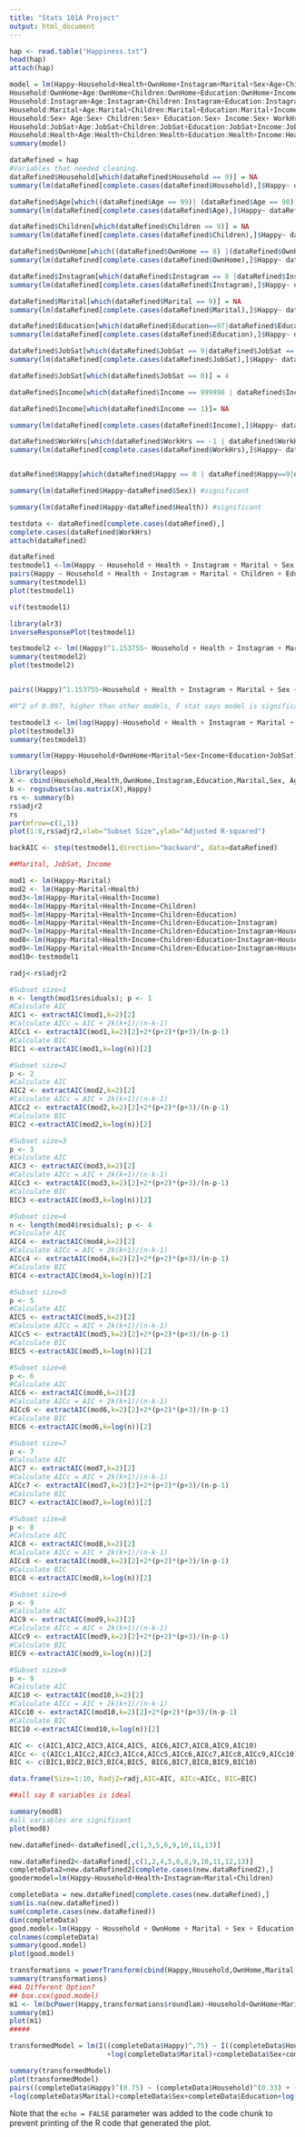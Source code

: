 ```yaml
---
title: "Stats 101A Project"
output: html_document
---
```


```r
hap <- read.table("Happiness.txt")
head(hap)
attach(hap)

model = lm(Happy~Household+Health+OwnHome+Instagram+Marital+Sex+Age+Children+Education+JobSat+Income+WorkHrs+
Household:OwnHome+Age:OwnHome+Children:OwnHome+Education:OwnHome+Income:OwnHome+WorkHrs:OwnHome+
Household:Instagram+Age:Instagram+Children:Instagram+Education:Instagram+Income:Instagram+WorkHrs:Instagram+
Household:Marital+Age:Marital+Children:Marital+Education:Marital+Income:Marital+WorkHrs:Marital+
Household:Sex+ Age:Sex+ Children:Sex+ Education:Sex+ Income:Sex+ WorkHrs:Sex+
Household:JobSat+Age:JobSat+Children:JobSat+Education:JobSat+Income:JobSat+WorkHrs:JobSat+
Household:Health+Age:Health+Children:Health+Education:Health+Income:Health+WorkHrs:Health)
summary(model)
```



```r
dataRefined = hap
#Variables that needed cleaning. 
dataRefined$Household[which(dataRefined$Household == 9)] = NA
summary(lm(dataRefined[complete.cases(dataRefined$Household),]$Happy~ dataRefined[complete.cases(dataRefined$Household),]$Household)) #significant

dataRefined$Age[which((dataRefined$Age == 99)| (dataRefined$Age == 98))] = NA
summary(lm(dataRefined[complete.cases(dataRefined$Age),]$Happy~ dataRefined[complete.cases(dataRefined$Age),]$Age)) #NOT

dataRefined$Children[which(dataRefined$Children == 9)] = NA
summary(lm(dataRefined[complete.cases(dataRefined$Children),]$Happy~ dataRefined[complete.cases(dataRefined$Children),]$Children)) #significant

dataRefined$OwnHome[which((dataRefined$OwnHome == 8) |(dataRefined$OwnHome == 0)| (dataRefined$OwnHome == 9))] = NA  
summary(lm(dataRefined[complete.cases(dataRefined$OwnHome),]$Happy~ dataRefined[complete.cases(dataRefined$OwnHome),]$OwnHome)) #NOT

dataRefined$Instagram[which(dataRefined$Instagram == 8 |dataRefined$Instagram == 0| dataRefined$Instagram == 9)] = NA
summary(lm(dataRefined[complete.cases(dataRefined$Instagram),]$Happy~ dataRefined[complete.cases(dataRefined$Instagram),]$Instagram)) #significant

dataRefined$Marital[which(dataRefined$Marital == 9)] = NA
summary(lm(dataRefined[complete.cases(dataRefined$Marital),]$Happy~ dataRefined[complete.cases(dataRefined$Marital),]$Marital)) #significant

dataRefined$Education[which(dataRefined$Education==97|dataRefined$Education==98|dataRefined$Education==99)]=NA
summary(lm(dataRefined[complete.cases(dataRefined$Education),]$Happy~ dataRefined[complete.cases(dataRefined$Education),]$Education)) #significant

dataRefined$JobSat[which(dataRefined$JobSat == 9|dataRefined$JobSat == 8)] = NA
summary(lm(dataRefined[complete.cases(dataRefined$JobSat),]$Happy~ dataRefined[complete.cases(dataRefined$JobSat),]$JobSat)) #significant

dataRefined$JobSat[which(dataRefined$JobSat == 0)] = 4

dataRefined$Income[which(dataRefined$Income == 999998 | dataRefined$Income == 999999)]= NA

dataRefined$Income[which(dataRefined$Income == 1)]= NA

summary(lm(dataRefined[complete.cases(dataRefined$Income),]$Happy~ dataRefined[complete.cases(dataRefined$Income),]$Income)) #significant

dataRefined$WorkHrs[which(dataRefined$WorkHrs == -1 | dataRefined$WorkHrs == 998 | dataRefined$WorkHrs == 999)] = NA 
summary(lm(dataRefined[complete.cases(dataRefined$WorkHrs),]$Happy~ dataRefined[complete.cases(dataRefined$WorkHrs),]$WorkHrs)) #significant


dataRefined$Happy[which(dataRefined$Happy == 0 | dataRefined$Happy==9|dataRefined$Happy==8)] = NA

summary(lm(dataRefined$Happy~dataRefined$Sex)) #significant

summary(lm(dataRefined$Happy~dataRefined$Health)) #significant

testdata <- dataRefined[complete.cases(dataRefined),]
complete.cases(dataRefined$WorkHrs)
attach(dataRefined)

dataRefined
testmodel1 <-lm(Happy ~ Household + Health + Instagram + Marital + Sex + Children + Education + JobSat + Income, data= dataRefined)
pairs(Happy ~ Household + Health + Instagram + Marital + Children + Education + JobSat + Income, data= dataRefined)
summary(testmodel1)
plot(testmodel1)

vif(testmodel1)

library(alr3)
inverseResponsePlot(testmodel1)
```

```r
testmodel2 <- lm((Happy)^1.153755~ Household + Health + Instagram + Marital + Children + Education + JobSat + Income, data = dataRefined)
summary(testmodel2) 
plot(testmodel2)


pairs((Happy)^1.153755~Household + Health + Instagram + Marital + Sex + Children + Education + JobSat + Income, data = dataRefined)

#R^2 of 0.097, higher than other models, F stat says model is significant

testmodel3 <- lm(log(Happy)~Household + Health + Instagram + Marital + Children + JobSat + Income, data = dataRefined)
plot(testmodel3)
summary(testmodel3)

summary(lm(Happy~Household+OwnHome+Marital+Sex+Income+Education+JobSat))
```

```r
library(leaps)
X <- cbind(Household,Health,OwnHome,Instagram,Education,Marital,Sex, Age,Children,JobSat,Income, WorkHrs)
b <- regsubsets(as.matrix(X),Happy)
rs <- summary(b)
rs$adjr2
rs
par(mfrow=c(1,1))
plot(1:8,rs$adjr2,xlab="Subset Size",ylab="Adjusted R-squared")

backAIC <- step(testmodel1,direction="backward", data=dataRefined)

##Marital, JobSat, Income
```


```r
mod1 <- lm(Happy~Marital)
mod2 <- lm(Happy~Marital+Health)
mod3<-lm(Happy~Marital+Health+Income)
mod4<-lm(Happy~Marital+Health+Income+Children)
mod5<-lm(Happy~Marital+Health+Income+Children+Education)
mod6<-lm(Happy~Marital+Health+Income+Children+Education+Instagram)
mod7<-lm(Happy~Marital+Health+Income+Children+Education+Instagram+Household)
mod8<-lm(Happy~Marital+Health+Income+Children+Education+Instagram+Household+JobSat)
mod9<-lm(Happy~Marital+Health+Income+Children+Education+Instagram+Household+JobSat+Sex)
mod10<-testmodel1

radj<-rs$adjr2

#Subset size=1
n <- length(mod1$residuals); p <- 1
#Calculate AIC
AIC1 <- extractAIC(mod1,k=2)[2]
#Calculate AICc = AIC + 2k(k+1)/(n-k-1)
AICc1 <- extractAIC(mod1,k=2)[2]+2*(p+2)*(p+3)/(n-p-1)
#Calculate BIC
BIC1 <-extractAIC(mod1,k=log(n))[2]

#Subset size=2
p <- 2
#Calculate AIC
AIC2 <- extractAIC(mod2,k=2)[2]
#Calculate AICc = AIC + 2k(k+1)/(n-k-1)
AICc2 <- extractAIC(mod2,k=2)[2]+2*(p+2)*(p+3)/(n-p-1)
#Calculate BIC
BIC2 <-extractAIC(mod2,k=log(n))[2]

#Subset size=3
p <- 3
#Calculate AIC
AIC3 <- extractAIC(mod3,k=2)[2]
#Calculate AICc = AIC + 2k(k+1)/(n-k-1)
AICc3 <- extractAIC(mod3,k=2)[2]+2*(p+2)*(p+3)/(n-p-1)
#Calculate BIC
BIC3 <-extractAIC(mod3,k=log(n))[2]

#Subset size=4
n <- length(mod4$residuals); p <- 4
#Calculate AIC
AIC4 <- extractAIC(mod4,k=2)[2]
#Calculate AICc = AIC + 2k(k+1)/(n-k-1)
AICc4 <- extractAIC(mod4,k=2)[2]+2*(p+2)*(p+3)/(n-p-1)
#Calculate BIC
BIC4 <-extractAIC(mod4,k=log(n))[2]

#Subset size=5
p <- 5
#Calculate AIC
AIC5 <- extractAIC(mod5,k=2)[2]
#Calculate AICc = AIC + 2k(k+1)/(n-k-1)
AICc5 <- extractAIC(mod5,k=2)[2]+2*(p+2)*(p+3)/(n-p-1)
#Calculate BIC
BIC5 <-extractAIC(mod5,k=log(n))[2]

#Subset size=6
p <- 6
#Calculate AIC
AIC6 <- extractAIC(mod6,k=2)[2]
#Calculate AICc = AIC + 2k(k+1)/(n-k-1)
AICc6 <- extractAIC(mod6,k=2)[2]+2*(p+2)*(p+3)/(n-p-1)
#Calculate BIC
BIC6 <-extractAIC(mod6,k=log(n))[2]

#Subset size=7
p <- 7
#Calculate AIC
AIC7 <- extractAIC(mod7,k=2)[2]
#Calculate AICc = AIC + 2k(k+1)/(n-k-1)
AICc7 <- extractAIC(mod7,k=2)[2]+2*(p+2)*(p+3)/(n-p-1)
#Calculate BIC
BIC7 <-extractAIC(mod7,k=log(n))[2]

#Subset size=8
p <- 8
#Calculate AIC
AIC8 <- extractAIC(mod8,k=2)[2]
#Calculate AICc = AIC + 2k(k+1)/(n-k-1)
AICc8 <- extractAIC(mod8,k=2)[2]+2*(p+2)*(p+3)/(n-p-1)
#Calculate BIC
BIC8 <-extractAIC(mod8,k=log(n))[2]

#Subset size=9
p <- 9
#Calculate AIC
AIC9 <- extractAIC(mod9,k=2)[2]
#Calculate AICc = AIC + 2k(k+1)/(n-k-1)
AICc9 <- extractAIC(mod9,k=2)[2]+2*(p+2)*(p+3)/(n-p-1)
#Calculate BIC
BIC9 <-extractAIC(mod9,k=log(n))[2]

#Subset size=9
p <- 9
#Calculate AIC
AIC10 <- extractAIC(mod10,k=2)[2]
#Calculate AICc = AIC + 2k(k+1)/(n-k-1)
AICc10 <- extractAIC(mod10,k=2)[2]+2*(p+2)*(p+3)/(n-p-1)
#Calculate BIC
BIC10 <-extractAIC(mod10,k=log(n))[2]

AIC <- c(AIC1,AIC2,AIC3,AIC4,AIC5, AIC6,AIC7,AIC8,AIC9,AIC10)
AICc <- c(AICc1,AICc2,AICc3,AICc4,AICc5,AICc6,AICc7,AICc8,AICc9,AICc10)
BIC <- c(BIC1,BIC2,BIC3,BIC4,BIC5, BIC6,BIC7,BIC8,BIC9,BIC10)

data.frame(Size=1:10, Radj2=radj,AIC=AIC, AICc=AICc, BIC=BIC)

##all say 8 variables is ideal
```

```r
summary(mod8)
#all variables are significant
plot(mod8)
```


```r
new.dataRefined<-dataRefined[,c(1,3,5,6,9,10,11,13)]

new.dataRefined2<-dataRefined[,c(1,2,4,5,6,8,9,10,11,12,13)]
completeData2=new.dataRefined2[complete.cases(new.dataRefined2),]
goodermodel=lm(Happy~Household+Health+Instagram+Marital+Children)

completeData = new.dataRefined[complete.cases(new.dataRefined),]
sum(is.na(new.dataRefined))
sum(complete.cases(new.dataRefined))
dim(completeData)
good.model<-lm(Happy ~ Household + OwnHome + Marital + Sex + Education + Income, data= completeData)
colnames(completeData)
summary(good.model)
plot(good.model)
```

```r
transformations = powerTransform(cbind(Happy,Household,OwnHome,Marital,Sex,Education,Income)~1)
summary(transformations)
##A Different Option?
## box.cox(good.model)
m1 <- lm(bcPower(Happy,transformations$roundlam)~Household+OwnHome+Marital+Sex+Education+Income)
summary(m1)
plot(m1)
#####
```

```r
transformedModel = lm(I((completeData$Happy)^.75) ~ I((completeData$Household)^-.33)+I((completeData$OwnHome)^-2)
                        +log(completeData$Marital)+completeData$Sex+completeData$Education+log(completeData$Income))

summary(transformedModel)
plot(transformedModel)
pairs((completeData$Happy)^(0.75) ~ (completeData$Household)^(0.33) + (completeData$OwnHome)^2
+log(completeData$Marital)+completeData$Sex+completeData$Education+log(completeData$Income))

```


Note that the `echo = FALSE` parameter was added to the code chunk to prevent printing of the R code that generated the plot.

